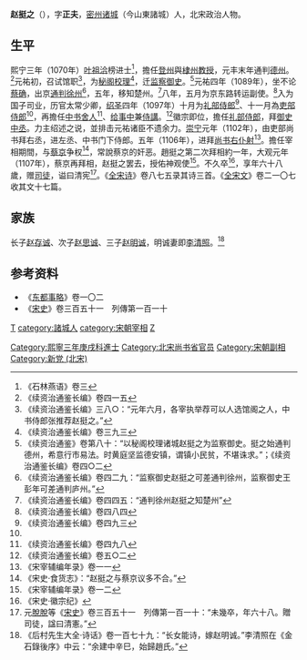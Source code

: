 {{Otheruses|other=名为赵正夫的其他人物|赵正夫}}

'''赵挺之'''（{{bd|1040年||1107年|}}），字'''正夫'''，[[密州|密州]][[诸城|诸城]]（今山東諸城）人，北宋政治人物。

== 生平 ==
熙宁三年（1070年）[[叶祖洽|叶祖洽]]榜进士<ref>《石林燕语》卷三</ref>，擔任[[登州|登州]]與[[棣州|棣州]][[教授|教授]]，元丰末年通判[[德州|德州]]。<ref>《续资治通鉴长编》卷四一五</ref>元祐初，召试馆职<ref>《续资治通鉴长编》三八○：“元年六月，各宰执举荐可以人选馆阁之人，中书侍郎张推荐赵挺之。”</ref>，为[[秘阁|秘阁]][[校理|校理]]<ref>《续资治通鉴长编》卷三九三</ref>，迁[[监察御史|监察御史]]。<ref>《续资治通鉴》卷第八十：“以秘阁校理诸城赵挺之为监察御史。挺之始通判德州，希意行市易法。时黄庭坚监德安镇，谓镇小民贫，不堪诛求。”；《续资治通鉴长编》卷四○二</ref>元祐四年（1089年），坐不论[[蔡确|蔡确]]，出京[[通判|通判]][[徐州|徐州]]<ref>《续资治通鉴长编》卷四二九：“监察御史赵挺之可差通判徐州，监察御史王彭年可差通判庐州。”</ref>，五年，移知楚州。<ref>《续资治通鉴长编》卷四四五：“通判徐州赵挺之知楚州”</ref>八年，五月为京东路转运副使。<ref>《续资治通鉴长编》卷四八四</ref>入为国子司业，历官太常少卿，[[紹聖|绍圣]]四年（1097年）十月为[[礼部侍郎|礼部侍郎]]<ref name="#1">《续资治通鉴长编》卷四九三</ref>、十一月為[[吏部侍郎|吏部侍郎]]<ref name="#1"/>，再擔任[[中书舍人|中书舍人]]<ref>《续资治通鉴长编》卷四九八</ref>、[[给事中|给事中]]兼[[侍講|侍講]]。<ref>《续资治通鉴长编》卷五○二</ref>徽宗即位，擔任[[礼部侍郎|礼部侍郎]]，拜[[御史中丞|御史中丞]]。力主绍述之说，並排击元祐诸臣不遗余力。[[崇宁|崇宁]]元年（1102年），由吏部尚书拜右丞，进左丞、中书门下侍郎。五年（1106年），进拜[[尚书右仆射|尚书右仆射]]<ref>《宋宰辅编年录》卷一一</ref>。擔任宰相期間，与[[蔡京|蔡京]]争权<ref>《宋史·食货志》：“赵挺之与蔡京议多不合。”</ref>，常說蔡京的奸恶。趙挺之第二次拜相約一年，大观元年（1107年），蔡京再拜相，赵挺之罢去，授佑神观使<ref>《宋宰辅编年录》卷一二</ref>。不久卒<ref>《宋史·徽宗纪》</ref>，享年六十八歲，赠[[司徒|司徒]]，谥曰清宪<ref>元[[脫脫|脫脫]]等《[[宋史|宋史]]》卷三百五十一　列傳第一百一十：“未幾卒，年六十八。贈司徒，諡曰清憲。”</ref>。《[[全宋诗|全宋诗]]》卷八七五录其诗三首。《[[全宋文|全宋文]]》卷二一〇七收其文十七篇。

== 家族 ==
长子[[赵存诚|赵存诚]]、次子[[赵思诚|赵思诚]]、三子[[赵明诚|赵明诚]]，明诚妻即[[李清照|李清照]]。<ref>《后村先生大全·诗话》卷一百七十九：“长女能诗，嫁赵明诚。”李清照在《金石錄後序》中云：“余建中辛巳，始歸趙氏。”</ref>

== 参考资料 ==
{{reflist|2}}
* 《[[东都事略|东都事略]]》卷一〇二
* 《[[宋史|宋史]]》卷三百五十一　列傳第一百一十

{{start box}}
{{s-before|[[蔡京|蔡京]]}}
{{s-title|[[北宋|北宋]][[尚书右仆射兼中书侍郎|尚书右仆射兼中书侍郎]]|1105年—1107年}}
{{s-after|[[张商英|张商英]]}}
{{end box}}

{{Authority control}}

{{DEFAULTSORT:}}
[[category:赵姓|T]]
[[category:諸城人|category:諸城人]]
[[Category:熙寧三年庚戌科進士|Category:熙寧三年庚戌科進士]]
[[category:宋朝宰相|category:宋朝宰相]]
[[Category:北宋尚书省官员|Category:北宋尚书省官员]]
[[Category:宋朝副相|Category:宋朝副相]]
[[Category:新党_(北宋)|Category:新党 (北宋)]]
[[category:諡清憲|Z]]